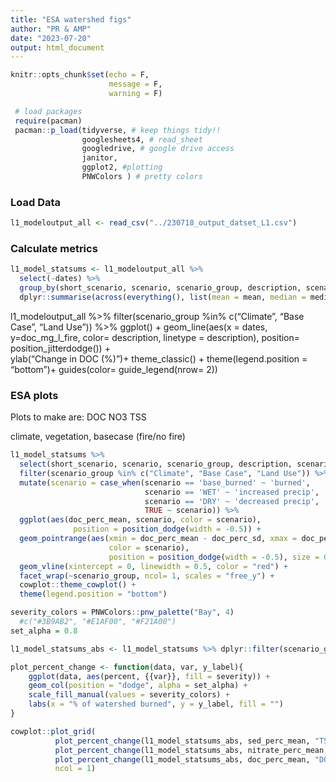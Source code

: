 ```yaml
---
title: "ESA watershed figs"
author: "PR & AMP"
date: "2023-07-20"
output: html_document
---
```


```r
knitr::opts_chunk$set(echo = F, 
                      message = F, 
                      warning = F)

 # load packages
 require(pacman)
 pacman::p_load(tidyverse, # keep things tidy!!
                googlesheets4, # read_sheet
                googledrive, # google drive access
                janitor,
                ggplot2, #plotting
                PNWColors ) # pretty colors 
```

### Load Data

```r

l1_modeloutput_all <- read_csv("../230718_output_datset_L1.csv")

```

### Calculate metrics 

```r

l1_model_statsums <- l1_modeloutput_all %>%
  select(-dates) %>%
  group_by(short_scenario, scenario, scenario_group, description, scenario_raw, climate, land_use, hydrology, slope, percent, severity) %>%
  dplyr::summarise(across(everything(), list(mean = mean, median = median, sd = sd), na.rm=TRUE))

```

l1_modeloutput_all %>%
 filter(scenario_group %in% c("Climate", "Base Case", "Land Use")) %>%
    ggplot() +
    geom_line(aes(x = dates, y=doc_mg_l_fire, color= description, linetype = description), position= position_jitterdodge()) +   
    ylab("Change in DOC (%)")+
    theme_classic() +
    theme(legend.position = "bottom")+
    guides(color= guide_legend(nrow= 2))
    
    
### ESA plots 
Plots to make are:
DOC
NO3
TSS

climate, vegetation, basecase (fire/no fire)

```r

l1_model_statsums %>% 
  select(short_scenario, scenario, scenario_group, description, scenario_raw, description, climate, land_use, hydrology, slope, percent, severity, doc_perc_mean, doc_perc_median,  doc_perc_sd, nitrate_perc_mean, nitrate_perc_median, nitrate_perc_sd, sed_perc_mean, sed_perc_median, sed_perc_sd) %>%
  filter(scenario_group %in% c("Climate", "Base Case", "Land Use")) %>%
  mutate(scenario = case_when(scenario == 'base_burned' ~ 'burned',
                              scenario == 'WET' ~ 'increased precip',
                              scenario == 'DRY' ~ 'decreased precip',
                              TRUE ~ scenario)) %>%
  ggplot(aes(doc_perc_mean, scenario, color = scenario),
              position = position_dodge(width = -0.5)) +
  geom_pointrange(aes(xmin = doc_perc_mean - doc_perc_sd, xmax = doc_perc_mean + doc_perc_sd, 
                      color = scenario),
                      position = position_dodge(width = -0.5), size = 0.5) +
  geom_vline(xintercept = 0, linewidth = 0.5, color = "red") +
  facet_wrap(~scenario_group, ncol= 1, scales = "free_y") +
  cowplot::theme_cowplot() +
  theme(legend.position = "bottom")

```

```r
severity_colors = PNWColors::pnw_palette("Bay", 4)
  #c("#3B9AB2", "#E1AF00", "#F21A00")
set_alpha = 0.8

l1_model_statsums_abs <- l1_model_statsums %>% dplyr::filter(scenario_group == 'Area Burned x Severity')

plot_percent_change <- function(data, var, y_label){
    ggplot(data, aes(percent, {{var}}, fill = severity)) + 
    geom_col(position = "dodge", alpha = set_alpha) + 
    scale_fill_manual(values = severity_colors) + 
    labs(x = "% of watershed burned", y = y_label, fill = "")
}

cowplot::plot_grid(
          plot_percent_change(l1_model_statsums_abs, sed_perc_mean, "TSS (%)"), 
          plot_percent_change(l1_model_statsums_abs, nitrate_perc_mean, "NO3 (%)"), 
          plot_percent_change(l1_model_statsums_abs, doc_perc_mean, "DOC (%)"), 
          ncol = 1)
```

